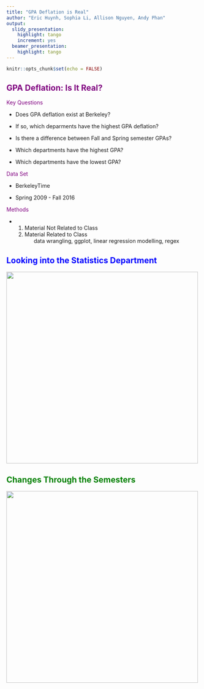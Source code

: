 ```yaml
---
title: "GPA Deflation is Real"
author: "Eric Huynh, Sophia Li, Allison Nguyen, Andy Phan"
output:
  slidy_presentation:
    highlight: tango
    increment: yes
  beamer_presentation:
    highlight: tango
---
```


```r
knitr::opts_chunk$set(echo = FALSE)
```

## <span style = "color:purple">GPA Deflation: Is It Real? </span>

<span style = "color:purple">Key Questions</span>

- Does GPA deflation exist at Berkeley?

- If so, which deparments have the highest GPA deflation?

- Is there a difference between Fall and Spring semester GPAs?

- Which departments have the highest GPA?

- Which departments have the lowest GPA?

<span style = "color:purple">Data Set</span>

- BerkeleyTime

- Spring 2009 - Fall 2016

<span style = "color:purple">Methods</span>

- <ol class = 'outline'>
  <li> Material Not Related to Class
  <li> Material Related to Class
    <ol>
    data wrangling, ggplot, linear regression modelling, regex
  </li>

## <span style = "color:blue">Looking into the Statistics Department</span>

<img src="graphs.jpg" height="500px" />

## <span style = "color:green">Changes Through the Semesters</span>

<img src="graphs2.jpg" height="500px" />


